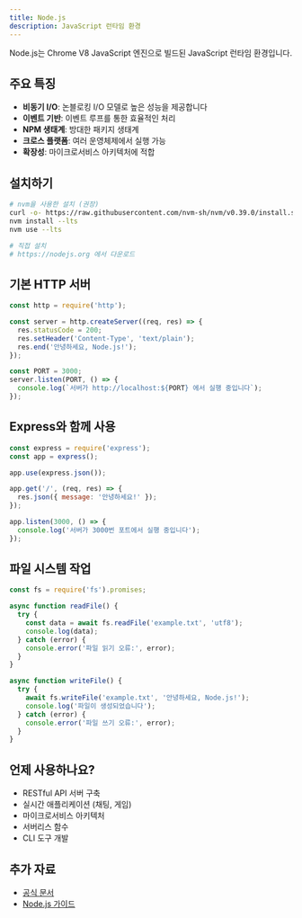 ```yaml
---
title: Node.js
description: JavaScript 런타임 환경
---
```


Node.js는 Chrome V8 JavaScript 엔진으로 빌드된 JavaScript 런타임 환경입니다.

## 주요 특징

- **비동기 I/O**: 논블로킹 I/O 모델로 높은 성능을 제공합니다
- **이벤트 기반**: 이벤트 루프를 통한 효율적인 처리
- **NPM 생태계**: 방대한 패키지 생태계
- **크로스 플랫폼**: 여러 운영체제에서 실행 가능
- **확장성**: 마이크로서비스 아키텍처에 적합

## 설치하기

```bash
# nvm을 사용한 설치 (권장)
curl -o- https://raw.githubusercontent.com/nvm-sh/nvm/v0.39.0/install.sh | bash
nvm install --lts
nvm use --lts

# 직접 설치
# https://nodejs.org 에서 다운로드
```

## 기본 HTTP 서버

```javascript
const http = require('http');

const server = http.createServer((req, res) => {
  res.statusCode = 200;
  res.setHeader('Content-Type', 'text/plain');
  res.end('안녕하세요, Node.js!');
});

const PORT = 3000;
server.listen(PORT, () => {
  console.log(`서버가 http://localhost:${PORT} 에서 실행 중입니다`);
});
```

## Express와 함께 사용

```javascript
const express = require('express');
const app = express();

app.use(express.json());

app.get('/', (req, res) => {
  res.json({ message: '안녕하세요!' });
});

app.listen(3000, () => {
  console.log('서버가 3000번 포트에서 실행 중입니다');
});
```

## 파일 시스템 작업

```javascript
const fs = require('fs').promises;

async function readFile() {
  try {
    const data = await fs.readFile('example.txt', 'utf8');
    console.log(data);
  } catch (error) {
    console.error('파일 읽기 오류:', error);
  }
}

async function writeFile() {
  try {
    await fs.writeFile('example.txt', '안녕하세요, Node.js!');
    console.log('파일이 생성되었습니다');
  } catch (error) {
    console.error('파일 쓰기 오류:', error);
  }
}
```

## 언제 사용하나요?

- RESTful API 서버 구축
- 실시간 애플리케이션 (채팅, 게임)
- 마이크로서비스 아키텍처
- 서버리스 함수
- CLI 도구 개발

## 추가 자료

- [공식 문서](https://nodejs.org)
- [Node.js 가이드](https://nodejs.dev/learn)

